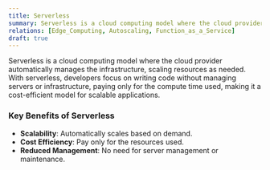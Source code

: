 ```yaml
---
title: Serverless
summary: Serverless is a cloud computing model where the cloud provider automatically manages the infrastructure, scaling resources as needed.
relations: [Edge_Computing, Autoscaling, Function_as_a_Service]
draft: true
---
```


Serverless is a cloud computing model where the cloud provider automatically manages the infrastructure, scaling resources as needed. With serverless, developers focus on writing code without managing servers or infrastructure, paying only for the compute time used, making it a cost-efficient model for scalable applications.

### Key Benefits of Serverless
- **Scalability**: Automatically scales based on demand.
- **Cost Efficiency**: Pay only for the resources used.
- **Reduced Management**: No need for server management or maintenance.
